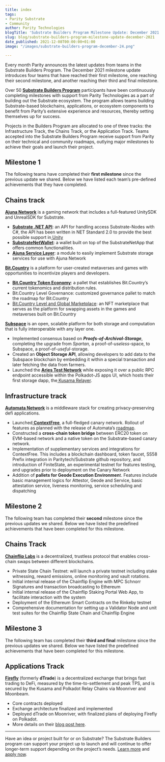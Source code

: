 ```yaml
---
title: index
tags:
- Parity Substrate
- Community
author: Parity Technologies
blogTitle: 'Substrate Builders Program Milestone Update: December 2021'
slug: blog/substrate-builders-program-milestone-update-december-2021
date_published: 2021-12-08T00:00:00+01:00
image: "/images/substrate-builders-program-december-24.png"

---
```

Every month Parity announces the latest updates from teams in the Substrate Builders Program. The December 2021 milestone update introduces four teams that have reached their first milestone, one reaching their second milestone, and another reaching their third and final milestone.

Over 50 [**Substrate Builders Program**](https://substrate.io/ecosystem/substrate-builders-program/) participants have been continuously completing milestones with support from Parity Technologies as a part of building out the Substrate ecosystem. The program allows teams building Substrate-based blockchains, applications, or ecosystem components to benefit from Parity’s extensive experience and resources, thereby setting themselves up for success.

Projects in the Builders Program are allocated to one of three tracks: the Infrastructure Track, the Chains Track, or the Application Track. Teams accepted into the Substrate Builders Program receive support from Parity on their technical and community roadmaps, outlying major milestones to achieve their goals and launch their project.

## Milestone 1

The following teams have completed their **first milestone** since the previous update we shared. Below we have listed each team’s pre-defined achievements that they have completed.

## Chains track

[**Ajuna Network**](https://ajuna.io/) is a gaming network that includes a full-featured UnitySDK and UnrealSDK for Substrate.

* [**Substrate .NET API**](https://github.com/ajuna-network/SubstrateNetApi/wiki): an API for handling access Substrate-Nodes with C#, the API has been written in NET Standard 2.0 to provide the best possible support in[ Unity](https://docs.unity3d.com/2021.2/Documentation/Manual/dotnetProfileSupport.html)
* [**SubstrateNetWallet**](https://github.com/ajuna-network/SubstrateNetApi/wiki/Wallet): a wallet built on top of the SubstrateNetApp that offers common functionalities.
* [**Ajuna Service Layer**](https://github.com/ajuna-network/Ajuna.ServiceLayer): a module to easily implement Substrate storage services for use with Ajuna Network

[**Bit.Country**](https://bit.country/) is a platform for user-created metaverses and games with opportunities to incentivize players and developers.

* [**Bit.Country Token Economy**](https://github.com/bit-country/Metaverse-Network/tree/master/pallets/tokenization): a pallet that establishes Bit.Country’s current tokenomics and distribution rules.
* Bit.Country Level Governance: customized governance pallet to match the roadmap for Bit.Country
* [Bit.Country Level and Global Marketplace](https://github.com/bit-country/Metaverse-Network/blob/master/pallets/swap/src/lib.rs): an NFT marketplace that serves as the platform for swapping assets in the games and metaverses built on Bit.Country

[**Subspace**](https://subspace.network/) is an open, scalable platform for both storage and computation that is fully interoperable with any layer one.

* Implemented consensus based on **_Proofs-of-Archival-Storage_**, completing the upgrade from _Spartan,_ a proof-of-_useless_-space, to Subspace, a proof-of-_useful_-storage.
* Created an **Object Storage API**, allowing developers to add data to the Subspace blockchain by embedding it within a special transaction and later fetching the data from farmers.
* Launched the [**Aries Test Network**](https://polkadot.js.org/apps/?rpc=wss%3A%2F%2Ftest-rpc.subspace.network#/explorer) while exposing it over a public RPC endpoint accessible within the Polkadot-JS apps UI, which hosts their first storage dapp, the[ Kusama Relayer](https://testnet-relayer.subspace.network/).

## Infrastructure track

[**Automata Network**](https://www.ata.network/) is a middleware stack for creating privacy-preserving defi applications.

* Launched[ **ContextFree**](https://medium.com/atanetwork/introducing-contextfree-the-canary-network-for-automata-ee3e5ffa5bbd), a full-fledged canary network. Rollout of features as planned with the release of Automata’s [roadmap](http://xata.to/roadmap).
* Constructed a **cross-chain token bridge** between ERC20 token on EVM-based network and a native token on the Substrate-based canary network.
* Implementation of supplementary services and integrations for ContextFree. This includes a blockchain dashboard, token faucet, SS58 Prefix integration in Paritytech/Substrate github repository, and introduction of FiniteState, an experimental testnet for features testing, and upgrades prior to deployment on the Canary Network
* Addition of **pallets for Geode Execution Environmen**t. Features include basic management logics for Attestor, Geode and Service, basic attestation service, liveness monitoring, service scheduling and dispatching

## Milestone 2

The following team has completed their **second** milestone since the previous updates we shared. Below we have listed the predefined achievements that have been completed for this milestone.

## Chains Track

[**Chainflip Labs**](https://chainflip.io/) is a decentralized, trustless protocol that enables cross-chain swaps between different blockchains.

* Private State Chain Testnet: will launch a private testnet including stake witnessing, reward emissions, online monitoring and vault rotations.
* Initial internal release of the Chainflip Engine with MPC Schnorr Signatures and transaction broadcasting to Ethereum
* Initial internal release of the Chainflip Staking Portal Web App, to facilitate interaction with the system
* Deployment of the Ethereum Smart Contracts on the Rinkeby testnet
* Comprehensive documentation for setting up a Validator Node and unit test suites for the Chainflip State Chain and Chainflip Engine

## Milestone 3

The following team has completed their **third and final** milestone since the previous updates we shared. Below we have listed the predefined achievements that have been completed for this milestone.

## Applications Track

[**Firefly**](https://firefly.exchange/) (formerly **dTrade**) is a decentralized exchange that brings fast trading to DeFi, measured by the time-to-settlement and peak TPS, and is secured by the Kusama and Polkadot Relay Chains via Moonriver and Moonbeam.

* Core contracts deployed
* Exchange architecture finalized and implemented
* Deployed dTrade on Moonriver, with finalized plans of deploying Firefly on Polkadot.
* More details on their [blog post here](https://firefly.exchange/blog/brand-upgrade-dtrade-moves-to-kusama-welcomes-firefly-to-polkadot).

***

Have an idea or project built for or on Substrate? The Substrate Builders program can support your project up to launch and will continue to offer longer-term support depending on the project’s needs. [Learn more](https://www.substrate.io/builders-program/) and [apply now](https://docs.google.com/forms/d/e/1FAIpQLSfEYJE3X0RQs3Kucqthe4D8zyUcV1yEvyIw98L2X9_78b4BVA/viewform).